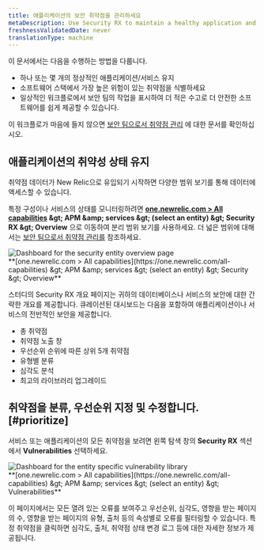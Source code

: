 ```yaml
---
title: 애플리케이션의 보안 취약점을 관리하세요
metaDescription: Use Security RX to maintain a healthy application and remediate vulnerabilities as a developer.
freshnessValidatedDate: never
translationType: machine
---
```


이 문서에서는 다음을 수행하는 방법을 다룹니다.

* 하나 또는 몇 개의 정상적인 애플리케이션/서비스 유지
* 소프트웨어 스택에서 가장 높은 위험이 있는 취약점을 식별하세요
* 일상적인 워크플로에서 보안 팀의 작업을 표시하여 더 적은 수고로 더 안전한 소프트웨어를 쉽게 제공할 수 있습니다.

이 워크플로가 마음에 들지 않으면 [보안 팀으로서 취약점 관리](/docs/vulnerability-management/security-workflow) 에 대한 문서를 확인하십시오.

## 애플리케이션의 취약성 상태 유지

취약점 데이터가 New Relic으로 유입되기 시작하면 다양한 범위 보기를 통해 데이터에 액세스할 수 있습니다.

특정 구성이나 서비스의 상태를 모니터링하려면 <DNT>**[one.newrelic.com &gt; All capabilities](https://one.newrelic.com/all-capabilities) &amp;gt; APM &amp;amp; services &amp;gt; (select an entity) &amp;gt; Security RX &amp;gt; Overview**</DNT> 으로 이동하여 분리 범위 보기를 사용하세요. 더 넓은 범위에 대해서는 [보안 팀으로서 취약점 관리를](/docs/vulnerability-management/security-workflow) 참조하세요.

<img title="Entity overview" alt="Dashboard for the security entity overview page" src="/images/security_screenshot-entity_security-overview.webp" />

<figcaption>
  <DNT>
    **[one.newrelic.com &gt; All capabilities](https://one.newrelic.com/all-capabilities) &amp;gt; APM &amp;amp; services &amp;gt; (select an entity) &amp;gt; Security &amp;gt; Overview**
  </DNT>
</figcaption>

스터디의 Security RX 개요 페이지는 귀하의 데이터베이스나 서비스의 보안에 대한 간략한 개요를 제공합니다. 큐레이션된 대시보드는 다음을 포함하여 애플리케이션이나 서비스의 전반적인 보안을 제공합니다.

* 총 취약점
* 취약점 노출 창
* 우선순위 순위에 따른 상위 5개 취약점
* 유형별 분류
* 심각도 분석
* 최고의 라이브러리 업그레이드

## 취약점을 분류, 우선순위 지정 및 수정합니다. [#prioritize]

서비스 또는 애플리케이션의 모든 취약점을 보려면 왼쪽 탐색 창의 **Security RX** 섹션에서 <DNT>**Vulnerabilities**</DNT> 선택하세요.

<img title="Vulnerability library" alt="Dashboard for the entity specific vulnerability library" src="/images/vulnLibrary.webp" />

<figcaption>
  <DNT>
    **[one.newrelic.com &gt; All capabilities](https://one.newrelic.com/all-capabilities) &amp;gt; APM &amp;amp; services &amp;gt; (select an entity) &amp;gt; Vulnerabilities**
  </DNT>
</figcaption>

이 페이지에서는 모든 열려 있는 오류를 보여주고 우선순위, 심각도, 영향을 받는 페이지의 수, 영향을 받는 페이지의 유형, 출처 등의 속성별로 오류를 필터링할 수 있습니다. 특정 취약점을 클릭하면 심각도, 출처, 취약점 상태 변경 로그 등에 대한 자세한 정보가 제공됩니다.